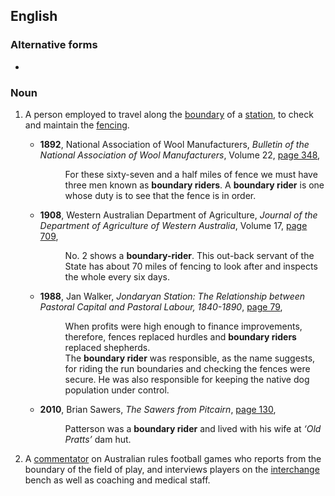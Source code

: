==English==

===Alternative forms===
* {{l|en|boundary-rider}}

===Noun===
{{wikipedia}}
{{en-noun|head=[[boundary]] [[rider]]}}

# {{label|en|Australia}} A person employed to travel along the [[boundary]] of a [[station]], to check and maintain the [[fencing]].
#* '''1892''', National Association of Wool Manufacturers, ''Bulletin of the National Association of Wool Manufacturers'', Volume 22, [http://books.google.com.au/books?id=9rAhAQAAMAAJ&q=%22boundary+rider%22|%22boundary+riders%22+-intitle:%22boundary+-rider|riders%22+-inauthor:%22%22&dq=%22boundary+rider%22|%22boundary+riders%22+-intitle:%22boundary+-rider|riders%22+-inauthor:%22%22&hl=en&sa=X&ei=hnEBT-bXHYeGmQWduoSDAg&redir_esc=y page 348],
#*: For these sixty-seven and a half miles of fence we must have three men known as '''boundary riders'''. A '''boundary rider''' is one whose duty is to see that the fence is in order.
#* '''1908''', Western Australian Department of Agriculture, ''Journal of the Department of Agriculture of Western Australia'', Volume 17, [http://books.google.com.au/books?id=DaFFAAAAIAAJ&q=%22boundary+rider%22|%22boundary+riders%22+-intitle:%22boundary+-rider|riders%22+-inauthor:%22%22&dq=%22boundary+rider%22|%22boundary+riders%22+-intitle:%22boundary+-rider|riders%22+-inauthor:%22%22&hl=en&sa=X&ei=Sm8BT674OMX0mAXSj8jFCg&redir_esc=y page 709],
#*: No. 2 shows a '''boundary-rider'''. This out-back servant of the State has about 70 miles of fencing to look after and inspects the whole every six days.
#* '''1988''', Jan Walker, ''Jondaryan Station: The Relationship between Pastoral Capital and Pastoral Labour, 1840-1890'', [http://books.google.com.au/books?id=z8QsAAAAMAAJ&q=%22boundary+rider%22|%22boundary+riders%22+-intitle:%22boundary+-rider|riders%22+-inauthor:%22%22&dq=%22boundary+rider%22|%22boundary+riders%22+-intitle:%22boundary+-rider|riders%22+-inauthor:%22%22&hl=en&sa=X&ei=VGgBT5bVGOKemQWAxvQt&redir_esc=y page 79],
#*: When profits were high enough to finance improvements, therefore, fences replaced hurdles and '''boundary riders''' replaced shepherds.
#*: The '''boundary rider''' was responsible, as the name suggests, for riding the run boundaries and checking the fences were secure. He was also responsible for keeping the native dog population under control.
#* '''2010''', Brian Sawers, ''The Sawers from Pitcairn'', [http://books.google.com.au/books?id=wKfM8kIEagEC&pg=PA130&dq=%22boundary+rider%22|%22boundary+riders%22+-intitle:%22boundary+-rider|riders%22+-inauthor:%22%22&hl=en&sa=X&ei=clkBT6ntFYb3mAXd2bX8CQ&redir_esc=y#v=onepage&q=%22boundary%20rider%22|%22boundary%20riders%22%20-intitle%3A%22boundary%20-rider|riders%22%20-inauthor%3A%22%22&f=false page 130],
#*: Patterson was a '''boundary rider''' and lived with his wife at ''‘Old Pratts’'' dam hut.
# {{label|en|Australia|sports|Australian rules football}} A [[commentator]] on Australian rules football games who reports from the boundary of the field of play, and interviews players on the [[interchange]] bench as well as coaching and medical staff.